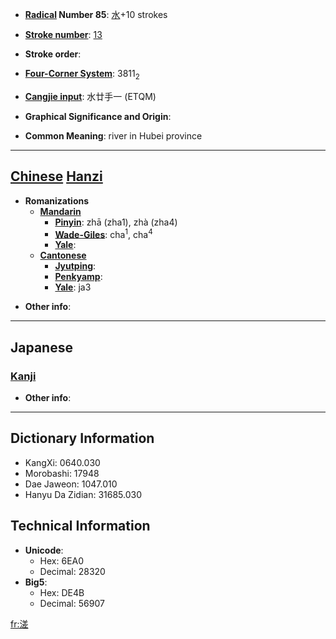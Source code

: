 * '''[[Wiktionary:Chinese radical index| Radical]] Number 85''': [[Wiktionary:Chinese radical index 水|水]]+10 strokes

* '''[[Wiktionary:Chinese total strokes index|Stroke number]]''': [[Wiktionary:Chinese total strokes index 13|13]]

* '''Stroke order''': 

* '''[[Wiktionary:Chinese four corner index|Four-Corner System]]''': 3811<sub>2</sub>

* '''[[Wiktionary:Chinese Cangjie index|Cangjie input]]''': 水廿手一 (ETQM)

* '''Graphical Significance and Origin''': 

* '''Common Meaning''': river in Hubei province

----

== [[Chinese]] [[Hanzi]] ==

* '''Romanizations'''
** '''[[Mandarin]]'''
*** '''[[Pinyin]]''': zhā (zha1), zhà (zha4)
*** '''[[Wade-Giles]]''': cha<sup>1</sup>, cha<sup>4</sup>
*** '''[[Yale]]''': 
** '''[[Cantonese]]'''
*** '''[[Jyutping]]''':
*** '''[[Penkyamp]]''': 
*** '''[[Yale]]''': ja3

* '''Other info''': 

----

==Japanese==
===[[Kanji]]===
{{kanji|on readings=[[さ]] (sa), [[しゃ]] (sha), [[し]] (shi)|kun readings=}}

* '''Other info''':  

----

== Dictionary Information ==

* KangXi: 0640.030
* Morobashi: 17948
* Dae Jaweon: 1047.010
* Hanyu Da Zidian: 31685.030

== Technical Information ==

* '''Unicode''':
** Hex: 6EA0
** Decimal: 28320
* '''Big5''':
** Hex: DE4B
** Decimal: 56907

[[fr:溠]]